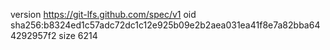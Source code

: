 version https://git-lfs.github.com/spec/v1
oid sha256:b8324ed1c57adc72dc1c12e925b09e2b2aea031ea41f8e7a82bba644292957f2
size 6214
